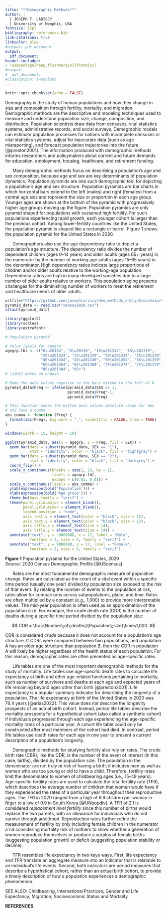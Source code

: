 ```yaml
---
title: "**Demographic Methods**"
author: |
  | JOSEPH T. LARISCY 
  | University of Memphis, USA
fontsize: 12pt
bibliography: references.bib
link-citations: true
linkcolor: blue
#output: pdf_document
output: 
  pdf_document: 
header-includes:
- \usepackage[hang,flushmargin]{footmisc}
#output:
#  pdf_document:
#classoption: twocolumn
---
```


<!-- \let\thefootnote\relax\footnotetext removes the subscript marker from the
footnote. Adding the Latex package footmisc and the options in the YAML removes
an indent from the beginning of the footnote. -->
\let\thefootnote\relax\footnotetext{{\it Citation}: Lariscy, Joseph T. Forthcoming. ``Demographic Methods.'' In {\it The Wiley-Blackwell Encyclopedia of Health, Illness, Behavior, and Society}, Second Edition. Edited by William C. Cockerham, Robert Dingwall, and Stella Quah. John Wiley and Sons, Ltd.}

```r
knitr::opts_chunk$set(echo = FALSE)
```

Demography is the study of human populations and how they change in size and composition through fertility, mortality, and migration. Demographic methods are the descriptive and modeling techniques used to measure and understand population size, change, composition, and distribution. Population scientists draw data from censuses, vital statistics systems, administrative records, and social surveys. Demographic models can estimate population processes for nations with incomplete censuses or vital statistics systems, adjust for inaccurate data (such as age misreporting), and forecast population trajectories into the future [@preston2001]. The information produced with demographic methods informs researchers and policymakers about current and future demands for education, employment, housing, healthcare, and retirement funding.  
  
&nbsp;&nbsp;&nbsp;&nbsp;&nbsp; Many demographic methods focus on describing a population's age and sex composition, because age and sex are key determinants of population dynamics. Population pyramids are one such demographic tool for depicting a population's age and sex structure. Population pyramids are bar charts in which horizontal bars extend to the left (males) and right (females) from a central age axis and represent the size or proportion in each age group. Younger ages are shown at the bottom of the pyramid with progressively higher age groups moving up the figure. Population pyramids are only pyramid shaped for populations with sustained high fertility. For such populations experiencing rapid growth, each younger cohort is larger than the previous cohort. Among lower-fertility countries like the United States, the population pyramid is shaped like a rectangle or barrel. Figure 1 shows the population pyramid for the United States in 2020.  
  
&nbsp;&nbsp;&nbsp;&nbsp;&nbsp; Demographers also use the age dependency ratio to depict a population's age structure. The dependency ratio divides the number of dependent children (ages 0--14 years) and older adults (ages 65+ years) in the numerator by the number of working age adults (ages 15--65 years) in the denominator. High dependency ratios indicate large proportions of children and/or older adults relative to the working-age population. Dependency ratios are high in many developed societies due to a large number of older adults relative to workers. This population aging presents challenges for the diminishing number of workers to meet the retirement and healthcare needs of older adults.  
  
<!--
 Captions for inserted images in R and Latex - saving for reference later

![**Figure 1** \space\space\space Population pyramid for the United States, 2020  *Source*: 2020 American Community Survey, IPUMS-USA [@ruggles2023]](pyramid.png)

\begin{figure}
  \includegraphics{pyramid.png}
  \caption*{{\bf Figure 1} \space\space\space Population pyramid for the United States, 2020 \newline {\it Source}: 2020 American Community Survey, IPUMS-USA \protect\cite{ruggles2023}}
\end{figure}
-->

```r

urlfile="https://github.com/josephlariscy/dem_methods_entry/blob/main/census2020.csv"
pyramid_data <- read.csv("census2020.csv")
attach(pyramid_data)

library(ggplot2)
library(scales)
library(extrafont)
```

```r

# Population pyramid

# Value labels for agegrp
agegrp.lbl <- c("0\u20134", "5\u20139", "10\u201314", "15\u201319",
                "20\u201324", "25\u201329", "30\u201334", "35\u201339",
                "40\u201344", "45\u201349", "50\u201354", "55\u201359",
                "60\u201364", "65\u201369", "70\u201374", "75\u201379",
                "80\u201384", "85+")
# \u2013 makes an endash

# Make the male values negative so the bars extend to the left of 0
pyramid_data$Freq <- ifelse(pyramid_data$SEX == 1,
                            pyramid_data$Freq*-1, 
                            pyramid_data$Freq)

# This function makes the bottom axis values absolute value for men
# and have a comma
abs_comma <- function (Freq) {
  format(abs(Freq), big.mark = ",", scientific = FALSE, trim = TRUE)
}

windows(width = 15, height = 10)

ggplot(pyramid_data, aes(x = agegrp, y = Freq, fill = SEX)) +
  geom_bar(data = subset(pyramid_data, SEX == "1"),
           stat = "identity", color = "black", fill = "lightgrey") +
  geom_bar(data = subset(pyramid_data, SEX == "2"),
           stat = "identity", color = "black", fill = "darkgrey") +
  coord_flip() +
  scale_x_continuous(breaks = seq(1, 18, by = 1), 
                     labels = agegrp.lbl,
                     expand = c(0.01, 0.01)) +
  scale_y_continuous(labels = abs_comma) +
  ylab(expression(bold('Population'))) +
  xlab(expression(bold('Age group'))) +
  theme_bw(base_family = "serif") +
  theme(panel.grid.major = element_blank(),
        panel.grid.minor = element_blank(),
        legend.position = "none",
        axis.text.x = element_text(color = "black", size = 12),
        axis.text.y = element_text(color = "black", size = 12),
        axis.title.x = element_text(size = 14),
        axis.title.y = element_text(size = 14)) +
  annotate("text", y = -9000000, x = 17, label = "Male",
           fontface = 2, size = 5, family = "serif") +
  annotate("text", y = 9000000, x = 17, label = "Female",
           fontface = 2, size = 5, family = "serif")
```
**Figure 1** \space\space Population pyramid for the United States, 2020  
*Source*: 2020 Census Demographic Profile [@UScensus]  
  
&nbsp;&nbsp;&nbsp;&nbsp;&nbsp; Rates are the most fundamental demographic measure of population change. Rates are calculated as the count of a vital event within a specific time period (usually one year) divided by population size exposed to the risk of that event. By relating the number of events to the population at risk, rates allow for comparisons across subpopulations, place, and time. Rates are often multiplied by a constant (e.g., 1,000) to provide more interpretable values. The mid-year population is often used as an approximation of the population size. For example, the crude death rate (CDR) is the number of deaths during a specific time period divided by the population size:  
  
$$
CDR = \frac{Number\;of\;deaths}{Population\;size}\times1,000.  
$$
  
CDR is considered *crude* because it does not account for a population's age structure. If CDRs were compared between two populations, and population A has an older age structure than population B, then the CDR in population A will likely be higher regardless of the health status of each population. For this reason, demographic rates are often presented as age-specific rates.  
  
&nbsp;&nbsp;&nbsp;&nbsp;&nbsp; Life tables are one of the most important demographic methods for the study of mortality. Life tables use age-specific death rates to calculate life expectancy at birth and other age-related functions pertaining to mortality, such as number of survivors and deaths at each age and expected years of life remaining beyond ages other than birth [@preston2001]. Life expectancy is a popular summary indicator for describing the longevity of a population. The life expectancy at birth of the United States in 2020 was 76.4 years [@arias2022]. This value does not describe the longevity prospects of an actual birth cohort. Instead, period life tables describe the mortality prospects for a hypothetical cohort (also called a synthetic cohort) if individuals progressed through each age experiencing the age-specific mortality rates of a particular year. A cohort life table could only be constructed after most members of the cohort had died. In contrast, period life tables use death rates for each age in one year to present a current description of a population's longevity.  
  
&nbsp;&nbsp;&nbsp;&nbsp;&nbsp; Demographic methods for studying fertility also rely on rates. The crude birth rate (CBR), like the CDR, is the number of the event of interest (in this case, births), divided by the population size. The population in the denominator are not truly *at risk* of having a birth; it includes men as well as women who are too young or old to have a child. Therefore, fertility rates limit the denominator to women of childbearing ages (i.e., 15--49 years). Age-specific fertility rates are used to calculate the total fertility rate (TFR), which describes the average number of children that women would have if they experienced the rates of a particular year throughout their reproductive ages. The TFR in 2020 ranged from a high of 6.9 children per woman in Niger to a low of 0.9 in South Korea [@UNpopdiv]. A TFR of 2.1 is considered *replacement level fertility* since this number of births would replace the two parents, with an allowance for individuals who do not survive through adulthood. Reproduction rates further refine the measurement of fertility by only including female children in the numerator a`nd considering mortality risk of mothers to show whether a generation of women reproduce themselves or produce a surplus of female births (suggesting population growth) or deficit (suggesting population stability or decline).  
  
&nbsp;&nbsp;&nbsp;&nbsp;&nbsp; TFR resembles life expectancy in two keys ways. First, life expectancy and TFR translate an aggregate measure into an indicator that is relatable to an individual's life events. Second, both indicators are period measures that describe a hypothetical cohort, rather than an actual birth cohort, to provide a timely description of how a population experiences a demographic phenomenon.  
  
SEE ALSO: Childbearing, International Practices; Gender and Life Expectancy; Migration; Socioeconomic Status and Mortality  
  
**REFERENCES**  
  